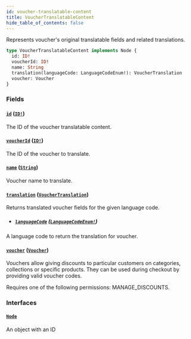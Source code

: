 ```yaml
---
id: voucher-translatable-content
title: VoucherTranslatableContent
hide_table_of_contents: false
---
```


Represents voucher's original translatable fields and related translations.

```graphql
type VoucherTranslatableContent implements Node {
  id: ID!
  voucherId: ID!
  name: String
  translation(languageCode: LanguageCodeEnum!): VoucherTranslation
  voucher: Voucher
}
```

### Fields

#### [`id`](#) ([`ID!`](../../../developer/api-reference/scalars/id))

The ID of the voucher translatable content.

#### [`voucherId`](#) ([`ID!`](../../../developer/api-reference/scalars/id))

The ID of the voucher to translate.

#### [`name`](#) ([`String`](../../../developer/api-reference/scalars/string))

Voucher name to translate.

#### [`translation`](#) ([`VoucherTranslation`](../../../developer/api-reference/objects/voucher-translation))

Returns translated voucher fields for the given language code.

- ##### [`languageCode`](#) ([`LanguageCodeEnum!`](../../../developer/api-reference/enums/language-code-enum))

A language code to return the translation for voucher.

#### [`voucher`](#) ([`Voucher`](../../../developer/api-reference/objects/voucher))

Vouchers allow giving discounts to particular customers on categories, collections or specific products. They can be used during checkout by providing valid voucher codes.

Requires one of the following permissions: MANAGE_DISCOUNTS.

### Interfaces

#### [`Node`](../../../developer/api-reference/interfaces/node)

An object with an ID
